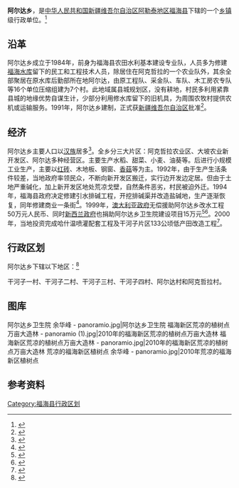 {{中国乡级行政区
|行政区全称           = 阿尔达乡
|景观照片文件名       = 
|景观照片大小         = 250px
|景观照片描述         = 
|汉语拼音             =
|其他语言             = 
|其他语言名称         = 
|位置图文件名         =
|位置图描述           = 
<!--以下内容将显示在“概览”栏-->
|上级行政区           = [[福海县|福海县]]
|行政区类别           = [[乡镇|乡镇]]
|行政区划代码         = 65 43 23 204
|行政区划             = 6
|建置时间             = 
|政府驻地             = 
|毗邻行政区           = 
|地理坐标             =
|总面积               = 
|总人口               = 
|总人口年份           = 
|户籍人口             = 
|户籍人口年份         = 
|常住人口             = 
|常住人口年份         = 
|人口密度             = 
|GDP                  = 
|GDP年份              = 
|邮政编码             = 
|电话区号             = 906
|官方网站             = 
|网站名称             = 
|65/43/23/204/000}}

'''阿尔达乡'''，是[[中华人民共和国|中华人民共和国]][[新疆维吾尔自治区|新疆维吾尔自治区]][[阿勒泰地区|阿勒泰地区]][[福海县|福海县]]下辖的一个[[乡镇|乡镇]]级行政单位。<ref>{{PRC admin/ref sgc|{{PRC admin/parent|65/43/23/204/000}}}}</ref>

== 沿革 ==
阿尔达乡成立于1984年，前身为福海县农田水利基本建设专业队，人员多为修建[[福海水库|福海水库]]留下的民工和工程技术人员，除居住在阿克哲拉的一个农业队外，其余全部聚居在原水库后勤部所在地阿尔达，由原工程队、采金队、车队、木工房农专队等16个单位压缩组建为7个村。此地域属县城规划区，没有耕地，村民多利用紧靠县城的地缘优势自谋生计，少部分利用修水库留下的旧机具，为周围农牧村提供农机或运输服务。1991年，阿尔达乡建制，正式获[[新疆维吾尔自治区|新疆维吾尔自治区]]批准<ref>{{Cite book|title=中国政区大典 5|last=《中国政区大典》编委会编著|publisher=杭州：[[浙江人民出版社|浙江人民出版社]]|year=1999.08|isbn=7-213-01789-6|pages=734}}</ref>。

== 经济 ==
阿尔达乡主要人口以[[汉族|汉族]]居多<ref>{{Cite book|title=福海年鉴 2002 总第2部|last=崔先立主编；福海县史志编纂委员会办公室编|publisher=乌鲁木齐：[[新疆人民出版社|新疆人民出版社]]|year=2002.12|isbn=7-228-07711-3|pages=185}}</ref>。全乡分三大片区：阿克哲拉农业区、大坡农业新开发区、阿尔达多种经营区。主要生产水稻、甜菜、小麦、油葵等。后进行小规模工业生产，主要以[[红砖|红砖]]、木地板、钢窗、[[香菇|香菇]]等为主。1992年，由于生产生活条件较差，当地政府率领民众，不断向新开发区搬迁，实行边开发边定居。但由于土地严重碱化，加上新开发区地处荒凉戈壁，自然条件恶劣，村民被迫外迁。1994年，福海县政府决定修建引水排碱工程，开挖排碱渠并改造盐碱地，生产逐渐恢复，同年修建商业一条街<ref name=f1>{{Cite book|title=福海县志|last=[[崔先立|崔先立]]主编；福海县史志编纂委员会编|publisher=乌鲁木齐：[[新疆人民出版社|新疆人民出版社]]|year=2003.07|isbn=7-228-08024-6|pages=67-68}}</ref>。1999年，[[澳大利亚政府|澳大利亚政府]]无偿援助阿尔达乡改水工程50万元人民币、同时[[新西兰政府|新西兰政府]]也捐助阿尔达乡卫生院建设项目15万元<ref>{{Cite book|title=新疆年鉴 2000 总第16部|last=新疆维吾尔自治区地方志编纂委员会编辑|publisher=[[新疆年鉴社|新疆年鉴社]]|year=2000.08|pages=134}}</ref><ref>{{Cite book|title=中国对外经济贸易年鉴 2000 总第17期|last=中国对外经济贸易年鉴编辑委员会编|publisher=北京：[[中国对外经济贸易出版社|中国对外经济贸易出版社]]|year=2000.09|isbn=7-80004-825-X|pages=442}}</ref>。2000年，当地投资完成哈什温喷灌配套工程及干河子片区133公顷低产田改造工程<ref>{{Cite book|title=福海年鉴 2001 创刊号|last=福海县史志编纂委员会办公室编|publisher=乌鲁木齐：[[新疆人民出版社|新疆人民出版社]]|year=2001.10|isbn=7-228-06729-0|pages=82-83}}</ref>。

== 行政区划 ==

阿尔达乡下辖以下地区：<ref>{{PRC admin/ref sgc|65/43/23/204/000}}</ref>

干河子一村、干河子二村、干河子三村、干河子四村、阿尔达村和阿克哲拉村。

== 图库 ==
<gallery mode="packed-overlay" heights="140">
阿尔达乡卫生院 余华峰 - panoramio.jpg|阿尔达乡卫生院
福海新区荒凉的植树点万亩大造林 - panoramio (1).jpg|2010年的福海新区荒凉的植树点万亩大造林
福海新区荒凉的植树点万亩大造林 - panoramio.jpg|2010年的福海新区荒凉的植树点万亩大造林
荒凉的福海新区植树点 余华峰 - panoramio.jpg|2010年荒凉的福海新区植树点
</gallery>

== 参考资料 ==
{{reflist}}
{{阿勒泰地区行政区划}}
{{新疆维吾尔自治区阿勒泰地区福海县行政区划}}

[[Category:福海县行政区划|Category:福海县行政区划]]